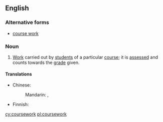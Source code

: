 ==English==
{{wikipedia}}

===Alternative forms===
* [[course work]]

===Noun===
{{en-noun|-}}

# [[work|Work]] carried out by [[student]]s of a particular [[course]]; it is [[assess]]ed and counts towards the [[grade]] given.

====Translations====
{{trans-top|work carried out by students of a particular course}}
* Chinese: 
*: Mandarin: {{t|cmn|課程|sc=Hani}}, {{t|cmn|课程|tr=kèchéng|sc=Hani}}
{{trans-mid}}
* Finnish: {{t+|fi|opiskelu}}
{{trans-bottom}}

[[cy:coursework]]
[[pl:coursework]]
